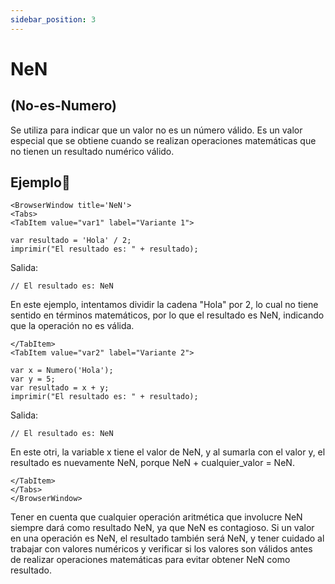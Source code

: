 ```yaml
---
sidebar_position: 3
---
```



# NeN
## (No-es-Numero)
Se utiliza para indicar que un valor no es un número válido. Es un valor especial que se obtiene cuando se realizan operaciones matemáticas que no tienen un resultado numérico válido.

## Ejemplo📝

```mdx-code-block
<BrowserWindow title='NeN'>
<Tabs>
<TabItem value="var1" label="Variante 1">
```

```dummy
var resultado = 'Hola' / 2;
imprimir("El resultado es: " + resultado);
```
Salida:

```dummy
// El resultado es: NeN
```
En este ejemplo, intentamos dividir la cadena "Hola" por 2, lo cual no tiene sentido en términos matemáticos, por lo que el resultado es NeN, indicando que la operación no es válida.
```mdx-code-block
</TabItem>
<TabItem value="var2" label="Variante 2">
```
```dummy
var x = Numero('Hola');
var y = 5;
var resultado = x + y;
imprimir("El resultado es: " + resultado);
```
Salida:
```dummy
// El resultado es: NeN
```
En este otri, la variable x tiene el valor de NeN, y al sumarla con el valor y, el resultado es nuevamente NeN, porque NeN + cualquier_valor = NeN.
```mdx-code-block
</TabItem>
</Tabs>
</BrowserWindow>
```

Tener en cuenta que cualquier operación aritmética que involucre NeN siempre dará como resultado NeN, ya que NeN es contagioso. Si un valor en una operación es NeN, el resultado también será NeN, y tener cuidado al trabajar con valores numéricos y verificar si los valores son válidos antes de realizar operaciones matemáticas para evitar obtener NeN como resultado.